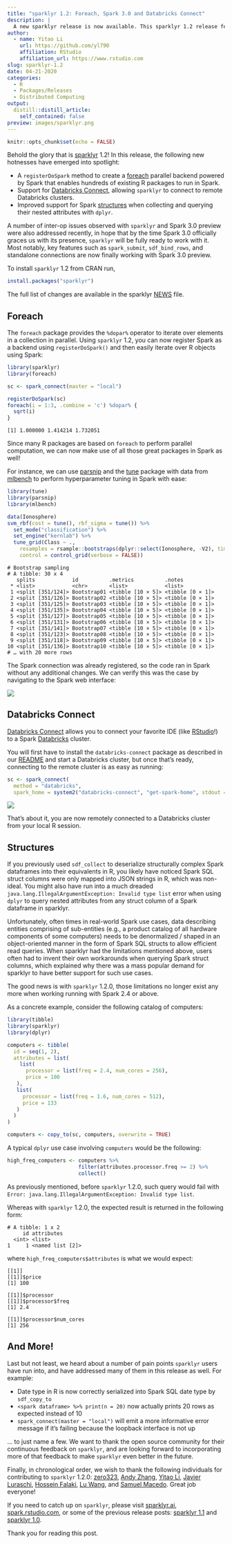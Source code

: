 ```yaml
---
title: "sparklyr 1.2: Foreach, Spark 3.0 and Databricks Connect"
description: |
  A new sparklyr release is now available. This sparklyr 1.2 release features new functionalities such as support for Databricks Connect, a Spark backend for the 'foreach' package, inter-op improvements for working with Spark 3.0 preview, as well as a number of bug fixes and improvements addressing user-visible pain points.
author:
  - name: Yitao Li
    url: https://github.com/yl790
    affiliation: RStudio
    affiliation_url: https://www.rstudio.com
slug: sparklyr-1.2
date: 04-21-2020
categories:
  - R
  - Packages/Releases
  - Distributed Computing
output:
  distill::distill_article:
    self_contained: false
preview: images/sparklyr.png
---
```


```r
knitr::opts_chunk$set(echo = FALSE)
```

Behold the glory that is [sparklyr](https://sparklyr.ai) 1.2! In this release, the following new hotnesses have emerged into spotlight:

- A `registerDoSpark` method to create a [foreach](#foreach) parallel backend powered by Spark that enables hundreds of existing R packages to run in Spark.
- Support for [Databricks Connect](#databricks-connect), allowing `sparklyr` to connect to remote Databricks clusters.
- Improved support for Spark [structures](#structures) when collecting and querying their nested attributes with `dplyr`.

A number of inter-op issues observed with `sparklyr` and Spark 3.0 preview were also addressed recently, in hope that by the time Spark 3.0 officially graces us with its presence, `sparklyr` will be fully ready to work with it. Most notably, key features such as `spark_submit`, `sdf_bind_rows`, and standalone connections are now finally working with Spark 3.0 preview.

To install `sparklyr` 1.2 from CRAN run,

```r
install.packages("sparklyr")
```

The full list of changes are available in the sparklyr [NEWS](https://github.com/sparklyr/sparklyr/blob/master/NEWS.md) file.

## Foreach

The `foreach` package provides the `%dopar%` operator to iterate over elements in a collection in parallel. Using `sparklyr` 1.2, you can now register Spark as a backend using `registerDoSpark()` and then easily iterate over R objects using Spark:

```r
library(sparklyr)
library(foreach)

sc <- spark_connect(master = "local")

registerDoSpark(sc)
foreach(i = 1:3, .combine = 'c') %dopar% {
  sqrt(i)
}
```
```
[1] 1.000000 1.414214 1.732051
```

Since many R packages are based on `foreach` to perform parallel computation, we can now make use of all those great packages in Spark as well!

For instance, we can use [parsnip](https://tidymodels.github.io/parsnip/) and the [tune](https://tidymodels.github.io/tune/) package with data from [mlbench](https://CRAN.R-project.org/package=mlbench) to perform hyperparameter tuning in Spark with ease:

```r
library(tune)
library(parsnip)
library(mlbench)

data(Ionosphere)
svm_rbf(cost = tune(), rbf_sigma = tune()) %>%
  set_mode("classification") %>%
  set_engine("kernlab") %>%
  tune_grid(Class ~ .,
    resamples = rsample::bootstraps(dplyr::select(Ionosphere, -V2), times = 30),
    control = control_grid(verbose = FALSE))
```
```
# Bootstrap sampling
# A tibble: 30 x 4
   splits            id          .metrics          .notes
 * <list>            <chr>       <list>            <list>
 1 <split [351/124]> Bootstrap01 <tibble [10 × 5]> <tibble [0 × 1]>
 2 <split [351/126]> Bootstrap02 <tibble [10 × 5]> <tibble [0 × 1]>
 3 <split [351/125]> Bootstrap03 <tibble [10 × 5]> <tibble [0 × 1]>
 4 <split [351/135]> Bootstrap04 <tibble [10 × 5]> <tibble [0 × 1]>
 5 <split [351/127]> Bootstrap05 <tibble [10 × 5]> <tibble [0 × 1]>
 6 <split [351/131]> Bootstrap06 <tibble [10 × 5]> <tibble [0 × 1]>
 7 <split [351/141]> Bootstrap07 <tibble [10 × 5]> <tibble [0 × 1]>
 8 <split [351/123]> Bootstrap08 <tibble [10 × 5]> <tibble [0 × 1]>
 9 <split [351/118]> Bootstrap09 <tibble [10 × 5]> <tibble [0 × 1]>
10 <split [351/136]> Bootstrap10 <tibble [10 × 5]> <tibble [0 × 1]>
# … with 20 more rows
```

The Spark connection was already registered, so the code ran in Spark without any additional changes. We can verify this was the case by navigating to the Spark web interface:

![](images/spark-backend-foreach-package.png)

## Databricks Connect

[Databricks Connect](https://docs.databricks.com/dev-tools/databricks-connect.html) allows you to connect your favorite IDE (like [RStudio](https://rstudio.com/products/rstudio/download/)!) to a Spark [Databricks](https://databricks.com/) cluster.

You will first have to install the `databricks-connect` package as described in our [README](https://github.com/sparklyr/sparklyr#connecting-through-databricks-connect) and start a Databricks cluster, but once that's ready, connecting to the remote cluster is as easy as running:

```r
sc <- spark_connect(
  method = "databricks",
  spark_home = system2("databricks-connect", "get-spark-home", stdout = TRUE))
```

![](images/spark-databricks-connect-rstudio.png)

That's about it, you are now remotely connected to a Databricks cluster from your local R session.

## Structures

If you previously used `sdf_collect` to deserialize structurally complex Spark dataframes into their equivalents in R, you likely have noticed Spark SQL struct columns were only mapped into JSON strings in R, which was non-ideal. You might also have run into a much dreaded `java.lang.IllegalArgumentException: Invalid type list` error when using `dplyr` to query nested attributes from any struct column of a Spark dataframe in sparklyr.

Unfortunately, often times in real-world Spark use cases, data describing entities comprising of sub-entities (e.g., a product catalog of all hardware components of some computers) needs to be denormalized / shaped in an object-oriented manner in the form of Spark SQL structs to allow efficient read queries. When sparklyr had the limitations mentioned above, users often had to invent their own workarounds when querying Spark struct columns, which explained why there was a mass popular demand for sparklyr to have better support for such use cases.

The good news is with `sparklyr` 1.2.0, those limitations no longer exist any more when working running with Spark 2.4 or above.

As a concrete example, consider the following catalog of computers:

```r
library(tibble)
library(sparklyr)
library(dplyr)

computers <- tibble(
  id = seq(1, 2),
  attributes = list(
    list(
      processor = list(freq = 2.4, num_cores = 256),
      price = 100
   ),
   list(
     processor = list(freq = 1.6, num_cores = 512),
     price = 133
   )
  )
)

computers <- copy_to(sc, computers, overwrite = TRUE)
```

A typical `dplyr` use case involving `computers` would be the following:

```r
high_freq_computers <- computers %>%
                       filter(attributes.processor.freq >= 2) %>%
                       collect()
```

As previously mentioned, before `sparklyr` 1.2.0, such query would fail with `Error: java.lang.IllegalArgumentException: Invalid type list`.

Whereas with `sparklyr` 1.2.0, the expected result is returned in the following form:

```
# A tibble: 1 x 2
     id attributes
  <int> <list>
1     1 <named list [2]>
```

where `high_freq_computers$attributes` is what we would expect:

```
[[1]]
[[1]]$price
[1] 100

[[1]]$processor
[[1]]$processor$freq
[1] 2.4

[[1]]$processor$num_cores
[1] 256
```

## And More!

Last but not least, we heard about a number of pain points `sparklyr` users have run into, and have addressed many of them in this release as well. For example:

 -  Date type in R is now correctly serialized into Spark SQL date type by `sdf_copy_to`
 -  `<spark dataframe> %>% print(n = 20)` now actually prints 20 rows as expected instead of 10
 - `spark_connect(master = "local")` will emit a more informative error message if it's failing because the loopback interface is not up

... to just name a few. We want to thank the open source community for their continuous feedback on `sparklyr`, and are looking forward to incorporating more of that feedback to make `sparklyr` even better in the future.

Finally, in chronological order, we wish to thank the following individuals for contributing to `sparklyr` 1.2.0: [zero323](https://github.com/zero323), [Andy Zhang](https://github.com/Loquats), [Yitao Li](https://github.com/yl790),
[Javier Luraschi](https://github.com/javierluraschi), [Hossein Falaki](https://github.com/falaki), [Lu Wang](https://github.com/lu-wang-dl), and [Samuel Macedo](https://github.com/samuelmacedo83). Great job everyone!

If you need to catch up on `sparklyr`, please visit [sparklyr.ai](https://sparklyr.ai), [spark.rstudio.com](https://spark.rstudio.com), or some of the previous release posts: [sparklyr 1.1](https://blog.rstudio.com/2020/01/29/sparklyr-1-1/) and [sparklyr 1.0](https://blog.rstudio.com/2019/03/15/sparklyr-1-0/).

Thank you for reading this post.
